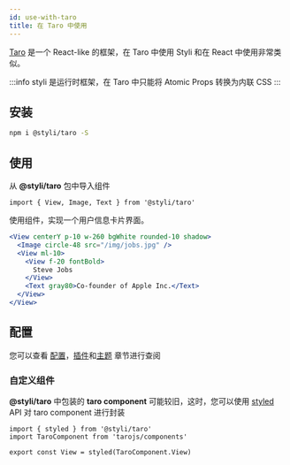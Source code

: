```yaml
---
id: use-with-taro
title: 在 Taro 中使用
---
```


[Taro](https://taro-docs.jd.com/taro/docs/README/index.html) 是一个 React-like 的框架，在 Taro 中使用 Styli 和在 React 中使用非常类似。

:::info
styli 是运行时框架，在 Taro 中只能将 Atomic Props 转换为内联 CSS
:::

## 安装

```bash
npm i @styli/taro -S
```

## 使用

从 **@styli/taro** 包中导入组件

```tsx
import { View, Image, Text } from '@styli/taro'
```

使用组件，实现一个用户信息卡片界面。

```jsx live
<View centerY p-10 w-260 bgWhite rounded-10 shadow>
  <Image circle-48 src="/img/jobs.jpg" />
  <View ml-10>
    <View f-20 fontBold>
      Steve Jobs
    </View>
    <Text gray80>Co-founder of Apple Inc.</Text>
  </View>
</View>
```

## 配置

您可以查看 [配置](config)，[插件](plugin)和[主题](theme) 章节进行查阅

### 自定义组件

**@styli/taro** 中包装的 **taro component** 可能较旧，这时，您可以使用 [styled](styled) API 对 taro component 进行封装

```tsx
import { styled } from '@styli/taro'
import TaroComponent from 'tarojs/components'

export const View = styled(TaroComponent.View)
```
